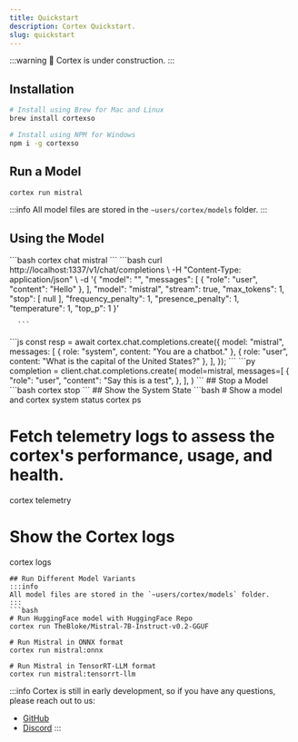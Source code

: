 ```yaml
---
title: Quickstart
description: Cortex Quickstart.
slug: quickstart
---
```




:::warning
🚧 Cortex is under construction.
:::

## Installation
```sh
# Install using Brew for Mac and Linux
brew install cortexso

# Install using NPM for Windows
npm i -g cortexso

```
## Run a Model
```sh
cortex run mistral
```
:::info
All model files are stored in the `~users/cortex/models` folder.
:::
## Using the Model
<Tabs>
  <TabItem  value="CLI" label="CLI" default>
    ```bash 
    cortex chat mistral
    ```
  </TabItem>
  <TabItem  value="API" label="API" default>
    ```bash
        curl http://localhost:1337/v1/chat/completions \
        -H "Content-Type: application/json" \
        -d '{
          "model": "",
          "messages": [
            {
              "role": "user",
              "content": "Hello"
            },
          ],
          "model": "mistral",
          "stream": true,
          "max_tokens": 1,
          "stop": [
              null
          ],
          "frequency_penalty": 1,
          "presence_penalty": 1,
          "temperature": 1,
          "top_p": 1
        }'

      ```
  </TabItem>
  <TabItem value="cortex.js" label="cortex.js">
  ```js
  const resp = await cortex.chat.completions.create({
    model: "mistral",
    messages: [
      { role: "system", content: "You are a chatbot." },
      { role: "user", content: "What is the capital of the United States?" },
    ],
  });
  ```
  </TabItem>
  <TabItem value="cortex.py" label="cortex.py">
  ```py
  completion = client.chat.completions.create(
    model=mistral,
    messages=[
        {
            "role": "user",
            "content": "Say this is a test",
        },
    ],
)
  ```
  </TabItem>
</Tabs>
## Stop a Model
 ```bash 
cortex stop
```
## Show the System State
 ```bash 
# Show a model and cortex system status
cortex ps

# Fetch telemetry logs to assess the cortex's performance, usage, and health.
cortex telemetry

# Show the Cortex logs
cortex logs
```
## Run Different Model Variants
:::info
All model files are stored in the `~users/cortex/models` folder.
:::
```bash
# Run HuggingFace model with HuggingFace Repo
cortex run TheBloke/Mistral-7B-Instruct-v0.2-GGUF

# Run Mistral in ONNX format
cortex run mistral:onnx

# Run Mistral in TensorRT-LLM format
cortex run mistral:tensorrt-llm
```


:::info
Cortex is still in early development, so if you have any questions, please reach out to us:

- [GitHub](https://github.com/janhq/cortex)
- [Discord](https://discord.gg/YFKKeuVu)
  :::
